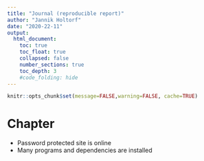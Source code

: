 ```yaml
---
title: "Journal (reproducible report)"
author: "Jannik Holtorf"
date: "2020-22-11"
output:
  html_document:
    toc: true
    toc_float: true
    collapsed: false
    number_sections: true
    toc_depth: 3
    #code_folding: hide
---
```


```r
knitr::opts_chunk$set(message=FALSE,warning=FALSE, cache=TRUE)
```

# Chapter

- Password protected site is online
- Many programs and dependencies are installed 